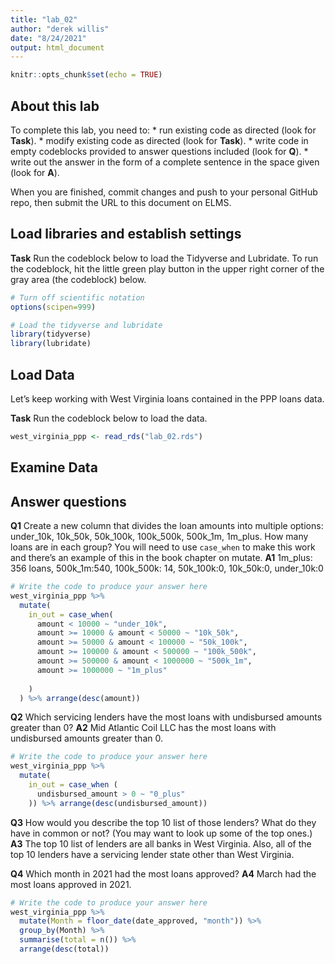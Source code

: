 ```yaml
---
title: "lab_02"
author: "derek willis"
date: "8/24/2021"
output: html_document
---
```


```r
knitr::opts_chunk$set(echo = TRUE)
```

## About this lab

To complete this lab, you need to:
* run existing code as directed (look for **Task**).
* modify existing code as directed (look for **Task**).
* write code in empty codeblocks provided to answer questions included (look for **Q**).
* write out the answer in the form of a complete sentence in the space given (look for **A**).

When you are finished, commit changes and push to your personal GitHub repo, then submit the URL to this document on ELMS.

## Load libraries and establish settings

**Task** Run the codeblock below to load the Tidyverse and Lubridate. To run the codeblock, hit the little green play button in the upper right corner of the gray area (the codeblock) below.

```r
# Turn off scientific notation
options(scipen=999)

# Load the tidyverse and lubridate
library(tidyverse)
library(lubridate)
```

## Load Data

Let's keep working with West Virginia loans contained in the PPP loans data.  

**Task** Run the codeblock below to load the data.

```r
west_virginia_ppp <- read_rds("lab_02.rds")
```

## Examine Data

## Answer questions

**Q1** Create a new column that divides the loan amounts into multiple options: under_10k, 10k_50k, 50k_100k, 100k_500k, 500k_1m, 1m_plus. How many loans are in each group? You will need to use `case_when` to make this work and there's an example of this in the book chapter on mutate.
**A1** 1m_plus: 356 loans, 500k_1m:540, 100k_500k: 14, 50k_100k:0, 10k_50k:0, under_10k:0

```r
# Write the code to produce your answer here
west_virginia_ppp %>%
  mutate(
    in_out = case_when(
      amount < 10000 ~ "under_10k",
      amount >= 10000 & amount < 50000 ~ "10k_50k",
      amount >= 50000 & amount < 100000 ~ "50k_100k",
      amount >= 100000 & amount < 500000 ~ "100k_500k",
      amount >= 500000 & amount < 1000000 ~ "500k_1m",
      amount >= 1000000 ~ "1m_plus"
      
    )
  ) %>% arrange(desc(amount))


```

**Q2** Which servicing lenders have the most loans with undisbursed amounts greater than 0?
**A2** Mid Atlantic Coil LLC has the most loans with undisbursed amounts greater than 0.

```r
# Write the code to produce your answer here
west_virginia_ppp %>%
  mutate( 
    in_out = case_when (
      undisbursed_amount > 0 ~ "0_plus"
    )) %>% arrange(desc(undisbursed_amount))
```

**Q3** How would you describe the top 10 list of those lenders? What do they have in common or not? (You may want to look up some of the top ones.)
**A3** The top 10 list of lenders are all banks in West Virginia. Also, all of the top 10 lenders have a servicing lender state other than West Virginia. 

**Q4** Which month in 2021 had the most loans approved?
**A4** March had the most loans approved in 2021.

```r
# Write the code to produce your answer here
west_virginia_ppp %>% 
  mutate(Month = floor_date(date_approved, "month")) %>%
  group_by(Month) %>%
  summarise(total = n()) %>%
  arrange(desc(total))
```
